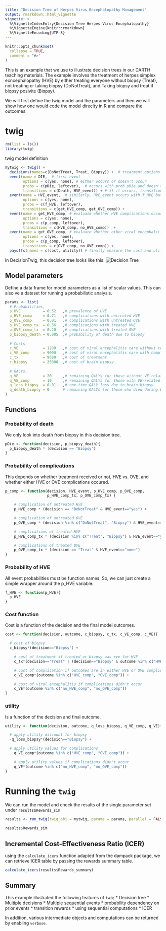 ```yaml
---
title: "Decision Tree of Herpes Virus Encephalopathy Management"
output: rmarkdown::html_vignette
vignette: >
  %\VignetteIndexEntry{Decision Tree Herpes Virus Encephalopathy}
  %\VignetteEngine{knitr::rmarkdown}
  %\VignetteEncoding{UTF-8}
---
```


```r
knitr::opts_chunk$set(
  collapse = TRUE,
  comment = "#>"
)
```

This is an example that we use to illustrate decision trees in our DARTH teaching materials.  The example involves the treatment of herpes simplex ecncephalopathy (HVE) by either treating everyone without biopsy (Treat), not treating or taking biopsy (DoNotTreat), and Taking biopsy and treat if biopsy posivite (Biopsy). 

We will first define the twig model and the parameters and then we will show how one would code the model direclty in R and compare the outcomes. 

# twig
```r
rm(list = ls())
library(twig)
```

twig model definition

```r
mytwig <- twig() + 
  decisions(names=c(DoNotTreat, Treat, Biopsy)) +  # treatment options
  event(name = DIE,  # first event
        options = c(yes, none), # either occurs or doesn't occur
        probs = c(pDie, leftover),  # occurs with prob pDie and doesn't occur with 1-pDie (leftover)
        transitions = c(Death, HVE_event)) + # if it occurs, transitions to Death, otherwise the HVE_event
  event(name = HVE_event,  # similarly, HVE_event occurs with f_HVE but if not it will be OVE
        options = c(yes, none), 
        probs = c(f_HVE, leftover), 
        transitions = c(get_HVE_comp, get_OVE_comp)) +
  event(name = get_HVE_comp, # evaluate whether HVE complications occured 
        options = c(yes, none), 
        probs = c(p_comp, leftover),
        transitions = c(HVE_comp, no_HVE_comp))  +
  event(name = get_OVE_comp, # evaluate whether other viral encephalitis (OVE) complications occured
        options = c(yes, none), 
        probs = c(p_comp, leftover),
        transitions = c(OVE_comp, no_OVE_comp)) + 
  payoffs(names = c(cost, utility)) # finally measure the cost and utilities 

```

In DecisionTwig, this decision tree looks like this:
![Decision Tree](man/figures/decision_tree_twig.png)

## Model parameters
Define a data frame for model parameters as a list of scalar values.  This can also ve a dataset for running a probabilistic analysis.

```r
params <- list(
  # Probabilities,
  p_HVE          = 0.52   ,# prevalence of HVE
  p_HVE_comp     = 0.71   ,# complications with untreated HVE
  p_OVE_comp     = 0.01   ,# complications with untreated OVE
  p_HVE_comp_tx  = 0.36   ,# complications with treated HVE
  p_OVE_comp_tx  = 0.20   ,# complications with treated OVE
  p_biopsy_death = 0.005  ,# probability of death due to biopsy
  
  # Costs,
  c_VE           = 1200   ,# cost of viral encephalitis care without complications
  c_VE_comp      = 9000   ,# cost of viral encephalitis care with complications
  c_tx           = 9500   ,# cost of treatment
  c_biopsy       = 25000  ,# cost of brain biopsy
  
  # QALYs,
  q_VE           = 20     ,# remaining QALYs for those without VE-related complications
  q_VE_comp      = 19     ,# remaining QALYs for those with VE-related complications
  q_loss_biopsy  = 0.01   ,# one-time QALY loss due to brain biopsy
  q_death_biopsy = 0      # remaining QALYs for those who died during biopsy
)

```

## Functions

### Probability of death
We only look into death from biopsy in this decision tree.

```r

pDie <- function(decision, p_biopsy_death){
  p_biopsy_death * (decision == "Biopsy")
}
```

### Probability of complications
This depends on whether treatment received or not, HVE vs. OVE, and whether either HVE or OVE complications occured. 
```r
p_comp <- function(decision, HVE_event, p_HVE_comp, p_OVE_comp, 
                   p_HVE_comp_tx, p_OVE_comp_tx) {

    # complication of untreated HVE
    p_HVE_comp * (decision == "DoNotTreat" & HVE_event=="yes") + 

    # complication of untreated OVE
    p_OVE_comp * (decision %in% c("DoNotTreat", "Biopsy") & HVE_event=="none") + 

    # complications of treated HVE
    p_HVE_comp_tx * (decision %in% c("Treat", "Biopsy") & HVE_event=="yes") + 

    # complications of treated OVE
    p_OVE_comp_tx * (decision == "Treat" & HVE_event=="none")
}
```


### Probability of HVE
All event probabilities must be function names. So, we can just create a simple wrapper around the p_HVE variable. 

```r
f_HVE <- function(p_HVE){
  p_HVE
}
```

### Cost function
Cost is a function of the decision and the final model outcomes. 
```r
cost <- function(decision, outcome, c_biopsy, c_tx, c_VE_comp, c_VE){ 

  # cost of biopsy
  c_biopsy*(decision=="Biopsy") + 

    # cost of treatment if treated or biopsy was +ve for HVE
    c_tx*(decision=="Treat" | (decision=="Biopsy" & outcome %in% c("HVE_comp", "no_HVE_comp"))) + 

    # cost of complication if outcomes are in either HVE or OVE complications
    c_VE_comp*(outcome %in% c("HVE_comp", "OVE_comp")) + 

    # cost of viral encephalitis if complications didn't occur
    c_VE*(outcome %in% c("no_HVE_comp", "no_OVE_comp")) 
}
```

### utility 
Is a function of the decision and final outcome. 
```r
utility <- function(decision, outcome, q_loss_biopsy, q_VE_comp, q_VE){

  # apply utility discount for biopsy
  -q_loss_biopsy*(decision=="Biopsy") + 

  # apply utility values for complications
    q_VE_comp*(outcome %in% c("HVE_comp", "OVE_comp")) + 

    # apply utility values if complications didn't occur
    q_VE*(outcome %in% c("no_HVE_comp", "no_OVE_comp"))
}
```



# Running the `twig`
We can run the model and check the results of the single parameter set under `results$Rewards_sim`

``` r
results <- run_twig(twig_obj = mytwig, params = params, parallel = FALSE)

results$Rewards_sim
```

## Incremental Cost-Effectiveness Ratio (ICER)
using the `calculate_icers` function adapted from the dampack package, we can retrieve ICER table by passing the rewards summary table.
``` R
calculate_icers(results$Rewards_summary)
```


## Summary
This example illustrated the following features of `twig`
* Decision tree
* Multiple decisions
* Multiple sequential events
* probability dependency on prior events
* transition rewards
* using sequential computations
* ICER

In addition, various intermediate objects and computations can be returned by enabling `verbose`.


